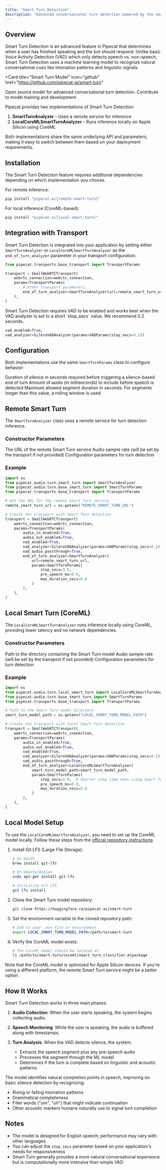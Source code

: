 ```yaml
---
title: "Smart Turn Detection"
description: "Advanced conversational turn detection powered by the smart-turn model"
---
```


## Overview

Smart Turn Detection is an advanced feature in Pipecat that determines when a user has finished speaking and the bot should respond. Unlike basic Voice Activity Detection (VAD) which only detects speech vs. non-speech, Smart Turn Detection uses a machine learning model to recognize natural conversational cues like intonation patterns and linguistic signals.

<Card
  title="Smart Turn Model"
  icon="github"
  href="https://github.com/pipecat-ai/smart-turn"
>
  Open source model for advanced conversational turn detection. Contribute to
  model training and development.
</Card>

Pipecat provides two implementations of Smart Turn Detection:

1. **SmartTurnAnalyzer** - Uses a remote service for inference
2. **LocalCoreMLSmartTurnAnalyzer** - Runs inference locally on Apple Silicon using CoreML

Both implementations share the same underlying API and parameters, making it easy to switch between them based on your deployment requirements.

## Installation

The Smart Turn Detection feature requires additional dependencies depending on which implementation you choose.

For remote inference:

```bash
pip install "pipecat-ai[remote-smart-turn]"
```

For local inference (CoreML-based):

```bash
pip install "pipecat-ai[local-smart-turn]"
```

## Integration with Transport

Smart Turn Detection is integrated into your application by setting either `SmartTurnAnalyzer` or `LocalCoreMLSmartTurnAnalyzer` as the `end_of_turn_analyzer` parameter in your transport configuration:

```python
from pipecat.transports.base_transport import TransportParams

transport = SmallWebRTCTransport(
    webrtc_connection=webrtc_connection,
    params=TransportParams(
        # Other transport parameters...
        end_of_turn_analyzer=SmartTurnAnalyzer(url=remote_smart_turn_url),
    ),
)
```

<Tip>
  Smart Turn Detection requires VAD to be enabled and works best when the VAD analyzer is set to a short `stop_secs` value. We recommend 0.2 seconds.

```python
vad_enabled=True,
vad_analyzer=SileroVADAnalyzer(params=VADParams(stop_secs=0.2))
```

</Tip>

## Configuration

Both implementations use the same `SmartTurnParams` class to configure behavior:

<ParamField path="stop_secs" type="float" default="3.0">
  Duration of silence in seconds required before triggering a silence-based end
  of turn
</ParamField>

<ParamField path="pre_speech_ms" type="float" default="0.0">
  Amount of audio (in milliseconds) to include before speech is detected
</ParamField>

<ParamField path="max_duration_secs" type="float" default="8.0">
  Maximum allowed segment duration in seconds. For segments longer than this
  value, a rolling window is used.
</ParamField>

## Remote Smart Turn

The `SmartTurnAnalyzer` class uses a remote service for turn detection inference.

### Constructor Parameters

<ParamField path="url" type="str" required>
  The URL of the remote Smart Turn service
</ParamField>

<ParamField path="sample_rate" type="Optional[int]" default="None">
  Audio sample rate (will be set by the transport if not provided)
</ParamField>

<ParamField path="params" type="SmartTurnParams" default="SmartTurnParams()">
  Configuration parameters for turn detection
</ParamField>

### Example

```python
import os
from pipecat.audio.turn.smart_turn import SmartTurnAnalyzer
from pipecat.audio.turn.base_smart_turn import SmartTurnParams
from pipecat.transports.base_transport import TransportParams

# Get the URL for the remote Smart Turn service
remote_smart_turn_url = os.getenv("REMOTE_SMART_TURN_URL")

# Create the transport with Smart Turn detection
transport = SmallWebRTCTransport(
    webrtc_connection=webrtc_connection,
    params=TransportParams(
        audio_in_enabled=True,
        audio_out_enabled=True,
        vad_enabled=True,
        vad_analyzer=SileroVADAnalyzer(params=VADParams(stop_secs=0.2)),
        vad_audio_passthrough=True,
        end_of_turn_analyzer=SmartTurnAnalyzer(
            url=remote_smart_turn_url,
            params=SmartTurnParams(
                stop_secs=3.0,
                pre_speech_ms=0.0,
                max_duration_secs=8.0
            )
        ),
    ),
)
```

## Local Smart Turn (CoreML)

The `LocalCoreMLSmartTurnAnalyzer` runs inference locally using CoreML, providing lower latency and no network dependencies.

### Constructor Parameters

<ParamField path="smart_turn_model_path" type="str" required>
  Path to the directory containing the Smart Turn model
</ParamField>

<ParamField path="sample_rate" type="Optional[int]" default="None">
  Audio sample rate (will be set by the transport if not provided)
</ParamField>

<ParamField path="params" type="SmartTurnParams" default="SmartTurnParams()">
  Configuration parameters for turn detection
</ParamField>

### Example

```python
import os
from pipecat.audio.turn.local_smart_turn import LocalCoreMLSmartTurnAnalyzer
from pipecat.audio.turn.base_smart_turn import SmartTurnParams
from pipecat.transports.base_transport import TransportParams

# Path to the Smart Turn model directory
smart_turn_model_path = os.getenv("LOCAL_SMART_TURN_MODEL_PATH")

# Create the transport with local Smart Turn detection
transport = SmallWebRTCTransport(
    webrtc_connection=webrtc_connection,
    params=TransportParams(
        audio_in_enabled=True,
        audio_out_enabled=True,
        vad_enabled=True,
        vad_analyzer=SileroVADAnalyzer(params=VADParams(stop_secs=0.2)),
        vad_audio_passthrough=True,
        end_of_turn_analyzer=LocalCoreMLSmartTurnAnalyzer(
            smart_turn_model_path=smart_turn_model_path,
            params=SmartTurnParams(
                stop_secs=2.0,  # Shorter stop time when using Smart Turn
                pre_speech_ms=0.0,
                max_duration_secs=8.0
            )
        ),
    ),
)
```

## Local Model Setup

To use the `LocalCoreMLSmartTurnAnalyzer`, you need to set up the CoreML model locally. Follow these steps from the [official repository instructions](https://github.com/pipecat-ai/smart-turn/blob/main/coreml/README.md):

1. Install Git LFS (Large File Storage):

   ```bash
   # On macOS
   brew install git-lfs

   # On Ubuntu/Debian
   sudo apt-get install git-lfs

   # Initialize Git LFS
   git lfs install
   ```

2. Clone the Smart Turn model repository:

   ```bash
   git clone https://huggingface.co/pipecat-ai/smart-turn
   ```

3. Set the environment variable to the cloned repository path:

   ```bash
   # Add to your .env file or environment
   export LOCAL_SMART_TURN_MODEL_PATH=/path/to/smart-turn
   ```

4. Verify the CoreML model exists:
   ```bash
   # The CoreML model should be located at:
   ls /path/to/smart-turn/coreml/smart_turn_classifier.mlpackage
   ```

Note that the CoreML model is optimized for Apple Silicon devices. If you're using a different platform, the remote Smart Turn service might be a better option.

## How It Works

Smart Turn Detection works in three main phases:

1. **Audio Collection**: When the user starts speaking, the system begins collecting audio.

2. **Speech Monitoring**: While the user is speaking, the audio is buffered along with timestamps.

3. **Turn Analysis**: When the VAD detects silence, the system:
   - Extracts the speech segment plus any pre-speech audio
   - Processes the segment through the ML model
   - Determines if the turn is complete based on linguistic and acoustic patterns

The model identifies natural completion points in speech, improving on basic silence detection by recognizing:

- Rising or falling intonation patterns
- Grammatical completeness
- Filler words ("um", "uh") that might indicate continuation
- Other acoustic markers humans naturally use to signal turn completion

## Notes

- The model is designed for English speech; performance may vary with other languages
- You can adjust the `stop_secs` parameter based on your application's needs for responsiveness
- Smart Turn generally provides a more natural conversational experience but is computationally more intensive than simple VAD
